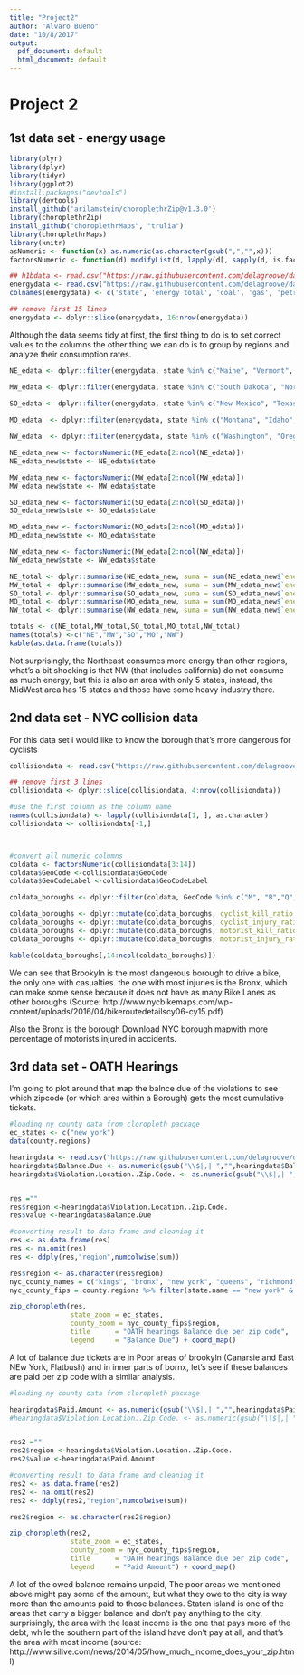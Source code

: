 ```yaml
---
title: "Project2"
author: "Alvaro Bueno"
date: "10/8/2017"
output:
  pdf_document: default
  html_document: default
---
```


# Project 2

## 1st data set - energy usage

```r
library(plyr)
library(dplyr)
library(tidyr)
library(ggplot2)
#install.packages("devtools")
library(devtools)
install_github('arilamstein/choroplethrZip@v1.3.0')
library(choroplethrZip)
install_github("choroplethrMaps", "trulia")
library(choroplethrMaps)
library(knitr)
asNumeric <- function(x) as.numeric(as.character(gsub(",","",x)))
factorsNumeric <- function(d) modifyList(d, lapply(d[, sapply(d, is.factor)], asNumeric))

## h1bdata <- read.csv("https://raw.githubusercontent.com/delagroove/dataScience/master/h-1b-2016-employers.csv", header=TRUE, sep=",", )
energydata <- read.csv("https://raw.githubusercontent.com/delagroove/dataScience/master/eia-energy-use.csv", header=FALSE, sep=",",dec=".", na.strings=c("(s)","NA"))
colnames(energydata) <- c('state', 'energy total', 'coal', 'gas', 'petrol', 'fossil total', 'nuclear', 'renewable', 'net flow', 'net imports', 'residential use', 'commercial use', 'industrial use', 'transport use');

## remove first 15 lines
energydata <- dplyr::slice(energydata, 16:nrow(energydata))
```

Although the data seems tidy at first, the first thing to do is to set correct values to the columns 
the other thing we can do is to group by regions and analyze their consumption rates.

```r

NE_edata <- dplyr::filter(energydata, state %in% c("Maine", "Vermont", "New Hampshire", "Massachusetts", "Connecticut", "Rhode Island", "New York", "Pennsylvania", "New Jersey", "Delaware", "District Of Columbia", "Maryland","West Virginia", "Virginia", "North Carolina", "South Carolina", "Georgia", "Florida"))

MW_edata <- dplyr::filter(energydata, state %in% c("South Dakota", "North Dakota","Nebraska", "Kansas", "Oklahoma", "Minnesota", "Iowa", "Missouri", "Wisconsin", "Illinois", "Indiana", "Michigan", "Ohio", "Kentucky", "Tennessee"))

SO_edata <- dplyr::filter(energydata, state %in% c("New Mexico", "Texas", "Arkansas", "Louisiana", "Alabama", "Mississippi"))
          
MO_edata  <- dplyr::filter(energydata, state %in% c("Montana", "Idaho", "Wyoming", "Utah", "Colorado"))

NW_edata  <- dplyr::filter(energydata, state %in% c("Washington", "Oregon", "Nevada", "Arizona", "California"))

NE_edata_new <- factorsNumeric(NE_edata[2:ncol(NE_edata)])
NE_edata_new$state <- NE_edata$state

MW_edata_new <- factorsNumeric(MW_edata[2:ncol(MW_edata)])
MW_edata_new$state <- MW_edata$state

SO_edata_new <- factorsNumeric(SO_edata[2:ncol(SO_edata)])
SO_edata_new$state <- SO_edata$state

MO_edata_new <- factorsNumeric(MO_edata[2:ncol(MO_edata)])
MO_edata_new$state <- MO_edata$state

NW_edata_new <- factorsNumeric(NW_edata[2:ncol(NW_edata)])
NW_edata_new$state <- NW_edata$state
```

```r
NE_total <- dplyr::summarise(NE_edata_new, suma = sum(NE_edata_new$`energy total`))
MW_total <- dplyr::summarise(MW_edata_new, suma = sum(MW_edata_new$`energy total`))
SO_total <- dplyr::summarise(SO_edata_new, suma = sum(SO_edata_new$`energy total`))
MO_total <- dplyr::summarise(MO_edata_new, suma = sum(MO_edata_new$`energy total`))
NW_total <- dplyr::summarise(NW_edata_new, suma = sum(NW_edata_new$`energy total`))

totals <- c(NE_total,MW_total,SO_total,MO_total,NW_total)
names(totals) <-c("NE","MW","SO","MO","NW")
kable(as.data.frame(totals))
```

Not surprisingly, the Northeast consumes more energy than other regions, what's a bit shocking is that NW (that includes california) do not consume as much energy, but this is also an area with only 5 states, instead, the MidWest area has 15 states and those have some heavy industry there.

## 2nd data set - NYC collision data

For this data set i would like to know the borough that's more dangerous for cyclists

```r
collisiondata <- read.csv("https://raw.githubusercontent.com/delagroove/dataScience/master/city_colission_reports.csv", header=FALSE, sep=",",dec=".", na.strings=c("(s)","NA"))

## remove first 3 lines
collisiondata <- dplyr::slice(collisiondata, 4:nrow(collisiondata))

#use the first column as the column name
names(collisiondata) <- lapply(collisiondata[1, ], as.character)
collisiondata <- collisiondata[-1,] 



#convert all numeric columns 
coldata <- factorsNumeric(collisiondata[3:14]) 
coldata$GeoCode <-collisiondata$GeoCode
coldata$GeoCodeLabel <-collisiondata$GeoCodeLabel

coldata_boroughs <- dplyr::filter(coldata, GeoCode %in% c("M", "B","Q", "K", "S"))

coldata_boroughs <- dplyr::mutate(coldata_boroughs, cyclist_kill_ratio = CyclistsKilled/Bicycle)
coldata_boroughs <- dplyr::mutate(coldata_boroughs, cyclist_injury_ratio = CyclistsInjured/Bicycle)
coldata_boroughs <- dplyr::mutate(coldata_boroughs, motorist_kill_ratio = MotoristsKilled/Number_of_Motor_Vehicle_Collisions)
coldata_boroughs <- dplyr::mutate(coldata_boroughs, motorist_injury_ratio = MotoristsInjured/Number_of_Motor_Vehicle_Collisions)

kable(coldata_boroughs[,14:ncol(coldata_boroughs)])
```

We can see that Brookyln is the most dangerous borough to drive a bike, the only one with casualties. the one with most injuries is the Bronx, which can make some sense because it does not have as many Bike Lanes as other boroughs (Source: http://www.nycbikemaps.com/wp-content/uploads/2016/04/bikeroutedetailscy06-cy15.pdf)

Also the Bronx is the borough Download NYC borough mapwith more percentage of motorists injured in accidents.


## 3rd data set - OATH Hearings

I'm going to plot around that map the balnce due of the violations to see which zipcode (or which area within a Borough) gets the most cumulative tickets.

```r
#loading ny county data from cloropleth package
ec_states <- c("new york")
data(county.regions)

hearingdata <- read.csv("https://raw.githubusercontent.com/delagroove/dataScience/master/OATH_Hearings_5000_rows.csv", header=TRUE, sep=",",dec=".", na.strings=c("(s)","NA"))
hearingdata$Balance.Due <- as.numeric(gsub("\\$|,| ","",hearingdata$Balance.Due))
hearingdata$Violation.Location..Zip.Code. <- as.numeric(gsub("\\$|,| ","",hearingdata$Violation.Location..Zip.Code.))


res =""
res$region <-hearingdata$Violation.Location..Zip.Code.
res$value <-hearingdata$Balance.Due

#converting result to data frame and cleaning it
res <- as.data.frame(res)
res <- na.omit(res) 
res <- ddply(res,"region",numcolwise(sum))

res$region <- as.character(res$region)
nyc_county_names = c("kings", "bronx", "new york", "queens", "richmond")
nyc_county_fips = county.regions %>% filter(state.name == "new york" & county.name %in% nyc_county_names) %>% select(region)

zip_choropleth(res, 
               state_zoom = ec_states, 
               county_zoom = nyc_county_fips$region,
               title      = "OATH hearings Balance due per zip code",
               legend     = "Balance Due") + coord_map()

```

A lot of balance due tickets are in Poor areas of brookyln (Canarsie and East NEw York, Flatbush) and in inner parts of bornx, let's see if these balances are paid per zip code with a similar analysis.

```r
#loading ny county data from cloropleth package

hearingdata$Paid.Amount <- as.numeric(gsub("\\$|,| ","",hearingdata$Paid.Amount))
#hearingdata$Violation.Location..Zip.Code. <- as.numeric(gsub("\\$|,| ","",hearingdata$Violation.Location..Zip.Code.))


res2 =""
res2$region <-hearingdata$Violation.Location..Zip.Code.
res2$value <-hearingdata$Paid.Amount

#converting result to data frame and cleaning it
res2 <- as.data.frame(res2)
res2 <- na.omit(res2) 
res2 <- ddply(res2,"region",numcolwise(sum))

res2$region <- as.character(res2$region)

zip_choropleth(res2, 
               state_zoom = ec_states, 
               county_zoom = nyc_county_fips$region,
               title      = "OATH hearings Balance due per zip code",
               legend     = "Paid Amount") + coord_map()

```

A lot of the owed balance remains unpaid, The poor areas we mentioned above might pay some of the amount, but what they owe to the city is way more than the amounts paid to those balances. Staten island is one of the areas that carry a bigger balance and don't pay anything to the city, surprisingly, the area with the least income is the one that pays more of the debt, while the southern part of the island have don't pay at all, and that's the area with most income (source: http://www.silive.com/news/2014/05/how_much_income_does_your_zip.html)
